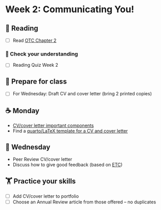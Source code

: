 # Week 2: Communicating You!
  
## 📖 Reading

  - [ ] Read [OTC Chapter 2](https://alg.manifoldapp.org/read/open-technical-communication/section/67472d69-a8f9-4aa9-9342-501970a730e7)


### 🎯 Check your understanding

- [ ] Reading Quiz Week 2

## 🥣 Prepare for class

- [ ] For Wednesday: Draft CV and cover letter (bring 2 printed copies)

## ☕ Monday

- [CV/cover letter important components](../slides/02-cv-cover-letter.qmd)
- Find a [quarto/LaTeX template for a CV and cover letter](../instructions/cv-templates.qmd)

  
## 🐪 Wednesday

- Peer Review CV/cover letter
- Discuss how to give good feedback (based on [ETC](https://wisc.pb.unizin.org/opencomp/chapter/providing-good-feedback/))

##  🏋️ Practice your skills

- [ ] Add CV/cover letter to portfolio
- [ ] Choose an Annual Review article from those offered – no duplicates

